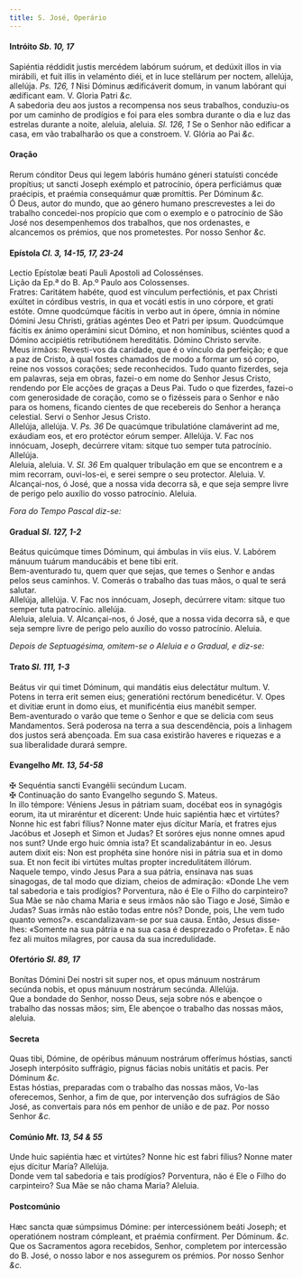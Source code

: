 ```yaml
---
title: S. José, Operário
---
```



<h4 class="text-center">Intróito <em>Sb. 10, 17</em></h4>
<div class="container-fluid">
<div class="row">
<div class="col-6 dropcaps text-justify">
Sapiéntia réddidit justis mercédem labórum suórum, et dedúxit illos in via mirábili, et fuit illis in velaménto diéi, et in luce stellárum per noctem, allelúja, allelúja. <em>Ps. 126, 1</em> Nisi Dóminus ædificáverit domum, in vanum labórant qui ædíficant eam.
V. Gloria Patri <em>&c.</em>
</div>
<div class="col-6 dropcaps text-justify">
A sabedoria deu aos justos a recompensa nos seus trabalhos, conduziu-os por um caminho de prodígios e foi para eles sombra durante o dia e luz das estrelas durante a noite, aleluia, aleluia. <em>Sl. 126, 1</em> Se o Senhor não edificar a casa, em vão trabalharão os que a constroem.
V. Glória ao Pai <em>&c.</em>
</div>
</div>
</div>

<h4 class="text-center">Oração</h4>
<div class="container-fluid">
<div class="row">
<div class="col-6 dropcaps text-justify">
Rerum cónditor Deus qui legem labóris humáno géneri statuísti concéde propítius; ut sancti Joseph exémplo et patrocínio, ópera perficiámus quæ praécipis, et praémia consequámur quæ promíttis. Per Dóminum <em>&c.</em>
</div>
<div class="col-6 dropcaps text-justify">
Ó Deus, autor do mundo, que ao género humano prescrevestes a lei do trabalho concedei-nos propício que com o exemplo e o patrocínio de São José nos desempenhemos dos trabalhos, que nos ordenastes, e alcancemos os prémios, que nos prometestes. Por nosso Senhor <em>&c.</em>
</div>
</div>
</div>

<h4 class="text-center">Epístola <em>Cl. 3, 14-15, 17, 23-24</em></h4>
<div class="container-fluid">
<div class="row">
<div class="col-6 text-justify">
Lectio Epístolæ beati Pauli Apostoli ad Colossénses.
</div>
<div class="col-6 text-justify">
Lição da Ep.ª do B. Ap.º Paulo aos Colossenses.
</div>
<div class="col-6 dropcaps text-justify">
Fratres: Caritátem habéte, quod est vínculum perfectiónis, et pax Christi exúltet in córdibus vestris, in qua et vocáti estis in uno córpore, et grati estóte. Omne quodcúmque fácitis in verbo aut in ópere, ómnia in nómine Dómini Jesu Christi, grátias agéntes Deo et Patri per ipsum. Quodcúmque fácitis ex ánimo operámini sicut Dómino, et non homínibus, sciéntes quod a Dómino accipiétis retributiónem hereditátis. Dómino Christo servíte.
</div>
<div class="col-6 dropcaps text-justify">
Meus irmãos: Revesti-vos da caridade, que é o vínculo da perfeição; e que a paz de Cristo, à qual fostes chamados de modo a formar um só corpo, reine nos vossos corações; sede reconhecidos. Tudo quanto fizerdes, seja em palavras, seja em obras, fazei-o em nome do Senhor Jesus Cristo, rendendo por Ele acções de graças a Deus Pai. Tudo o que fizerdes, fazei-o com generosidade de coração, como se o fizésseis para o Senhor e não para os homens, ficando cientes de que recebereis do Senhor a herança celestial. Servi o Senhor Jesus Cristo.
</div>
</div>
</div>

<div class="container-fluid">
<div class="row">
<div class="col-6 text-justify">
Allelúja, allelúja. V. <em>Ps. 36</em> De quacúmque tribulatióne clamáverint ad me, exáudiam eos, et ero protéctor eórum semper. Allelúja. V. Fac nos innócuam, Joseph, decúrrere vitam: sitque tuo semper tuta patrocínio. Allelúja.
</div>
<div class="col-6 text-justify">
Aleluia, aleluia. V. <em>Sl. 36</em> Em qualquer tribulação em que se encontrem e a mim recorram, ouvi-los-ei, e serei sempre o seu protector. Aleluia. V. Alcançai-nos, ó José, que a nossa vida decorra sã, e que seja sempre livre de perigo pelo auxílio do vosso patrocínio. Aleluia.
</div>
</div>
</div>

<em>Fora do Tempo Pascal diz-se:</em>

<h4 class="text-center">Gradual <em>Sl. 127, 1-2</em></h4>
<div class="container-fluid">
<div class="row">
<div class="col-6 dropcaps text-justify">
Beátus quicúmque times Dóminum, qui ámbulas in viis eius. V. Labórem mánuum tuárum manducábis et bene tibi erit.
</div>
<div class="col-6 dropcaps text-justify">
Bem-aventurado tu, quem quer que sejas, que temes o Senhor e andas pelos seus caminhos. V. Comerás o trabalho das tuas mãos, o qual te será salutar.
</div>
<div class="col-6 text-justify">
Allelúja, allelúja. V. Fac nos innócuam, Joseph, decúrrere vitam: sitque tuo semper tuta patrocínio. allelúja.
</div>
<div class="col-6 text-justify">
Aleluia, aleluia. V. Alcançai-nos, ó José, que a nossa vida decorra sã, e que seja sempre livre de perigo pelo auxílio do vosso patrocínio. Aleluia.
</div>
</div>
</div>

<em>Depois de Septuagésima, omitem-se o Aleluia e o Gradual, e diz-se:</em>

<h4 class="text-center">Trato <em>Sl. 111, 1-3</em></h4>
<div class="container-fluid">
<div class="row">
<div class="col-6 dropcaps text-justify">
Beátus vir qui timet Dóminum, qui mandátis eius delectátur multum. V. Potens in terra erit semen eius; generatióni rectórum benedicétur. V. Opes et divitiæ erunt in domo eius, et munificéntia eius manébit semper.
</div>
<div class="col-6 dropcaps text-justify">
Bem-aventurado o varão que teme o Senhor e que se delicia com seus Mandamentos. Será poderosa na terra a sua descendência, pois a linhagem dos justos será abençoada. Em sua casa existirão haveres e riquezas e a sua liberalidade durará sempre.
</div>
</div>
</div>

<h4 class="text-center">Evangelho <em>Mt. 13, 54-58</em></h4>
<div class="container-fluid">
<div class="row">
<div class="col-6 text-justify">
<span class="text-danger">&#10016;</span> Sequéntia sancti Evangélii secúndum Lucam.
</div>
<div class="col-6 text-justify">
<span class="text-danger">&#10016;</span> Continuação do santo Evangelho segundo S. Mateus.
</div>
<div class="col-6 dropcaps text-justify">
In illo témpore: Véniens Jesus in pátriam suam, docébat eos in synagógis eorum, ita ut miraréntur et dícerent: Unde huic sapiéntia hæc et virtútes? Nonne hic est fabri fílius? Nonne mater ejus dícitur María, et fratres ejus Jacóbus et Joseph et Simon et Judas? Et soróres ejus nonne omnes apud nos sunt? Unde ergo huic ómnia ista? Et scandalizabántur in eo. Jesus autem dixit eis: Non est prophéta sine honóre nisi in pátria sua et in domo sua. Et non fecit ibi virtútes multas propter incredulitátem illórum.
</div>
<div class="col-6 dropcaps text-justify">
Naquele tempo, vindo Jesus Para a sua pátria, ensinava nas suas sinagogas, de tal modo que diziam, cheios de admiração: «Donde Lhe vem tal sabedoria e tais prodígios? Porventura, não é Ele o Filho do carpinteiro? Sua Mãe se não chama Maria e seus irmãos não são Tiago e José, Simão e Judas? Suas irmãs não estão todas entre nós? Donde, pois, Lhe vem tudo quanto vemos?». escandalizavam-se por sua causa. Então, Jesus disse-lhes: «Somente na sua pátria e na sua casa é desprezado o Profeta». E não fez ali muitos milagres, por causa da sua incredulidade.
</div>
</div>
</div>

<h4 class="text-center">Ofertório <em>Sl. 89, 17</em></h4>
<div class="container-fluid">
<div class="row">
<div class="col-6 dropcaps text-justify">
Bonítas Dómini Dei nostri sit super nos, et opus mánuum nostrárum secúnda nobis, et opus mánuum nostrárum secúnda. Allelúja.
</div>
<div class="col-6 dropcaps text-justify">
Que a bondade do Senhor, nosso Deus, seja sobre nós e abençoe o trabalho das nossas mãos; sim, Ele abençoe o trabalho das nossas mãos, aleluia.
</div>
</div>
</div>

<h4 class="text-center">Secreta</h4>
<div class="container-fluid">
<div class="row">
<div class="col-6 dropcaps text-justify">
Quas tibi, Dómine, de opéribus mánuum nostrárum offerímus hóstias, sancti Joseph interpósito suffrágio, pignus fácias nobis unitátis et pacis. Per Dóminum <em>&c.</em>
</div>
<div class="col-6 dropcaps text-justify">
Estas hóstias, preparadas com o trabalho das nossas mãos, Vo-las oferecemos, Senhor, a fim de que, por intervenção dos sufrágios de São José, as convertais para nós em penhor de união e de paz. Por nosso Senhor <em>&c.</em>
</div>
</div>
</div>

<h4 class="text-center">Comúnio <em>Mt. 13, 54 & 55</em></h4>
<div class="container-fluid">
<div class="row">
<div class="col-6 dropcaps text-justify">
Unde huic sapiéntia hæc et virtútes? Nonne hic est fabri fílius? Nonne mater ejus dícitur María? Allelúja.
</div>
<div class="col-6 dropcaps text-justify">
Donde vem tal sabedoria e tais prodígios? Porventura, não é Ele o Filho do carpinteiro? Sua Mãe se não chama Maria? Aleluia.
</div>
</div>
</div>

<h4 class="text-center">Postcomúnio</h4>
<div class="container-fluid">
<div class="row">
<div class="col-6 dropcaps text-justify">
Hæc sancta quæ súmpsimus Dómine: per intercessiónem beáti Joseph; et operatiónem nostram cómpleant, et praémia confírment. Per Dóminum. <em>&c.</em>
</div>
<div class="col-6 dropcaps text-justify">
Que os Sacramentos agora recebidos, Senhor, completem por intercessão do B. José, o nosso labor e nos assegurem os prémios. Por nosso Senhor <em>&c.</em>
</div>
</div>
</div>
